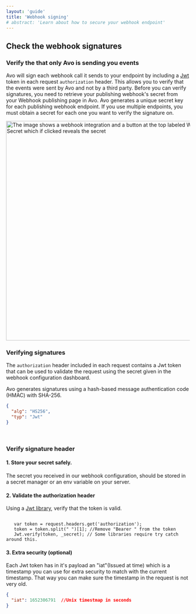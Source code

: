 ```yaml
---
layout: 'guide'
title: 'Webhook signing'
# abstract: 'Learn about how to secure your webhook endpoint'
---
```




## Check the webhook signatures

### Verify the that only Avo is sending you events

Avo will sign each webhook call it sends to your endpoint by including a [Jwt](https://Jwt.io) token in each request `authorization` header. 
This allows you to verify that the events were sent by Avo and not by a third party. 
Before you can verify signatures, you need to retrieve your publishing webhook's secret from your Webhook publishing page in Avo.
Avo generates a unique secret key for each publishing webhook endpoint. If you use multiple endpoints, you must obtain a secret for each one you want to verify the signature on.
<p>
  <img
    src={require('../../../images/signing-secret.png')}
    width="600px"
    alt="The image shows a webhook integration and a button at the top labeled Webhook Secret which if clicked reveals the secret"
/>
</p>


### Verifying signatures

The `authorization` header included in each request contains a Jwt token that can be used to validate the request using the secret given in the webhook configuration dashboard.


Avo generates signatures using a hash-based message authentication code (HMAC) with SHA-256.
```json
{
  "alg": "HS256",
  "typ": "Jwt"
}
```
<br />

### Verify signature header

#### 1. Store your secret safely.
The secret you received in our webhook configuration, should be stored in a secret manager or an env variable on your server.

#### 2. Validate the authorization header

Using a [Jwt library](https://Jwt.io/libraries), verify that the token is valid.


 ```pseudocode

    var token = request.headers.get('authorization');
    token = token.split(" ")[1]; //Remove "Bearer " from the token
    Jwt.verify(token, _secret); // Some libraries require try catch around this.
 ```

#### 3. Extra security (optional)

Each Jwt token has in it's payload an "iat"(Issued at time) which is a timestamp you can use for extra security to match with the current timestamp. That way you can make sure the timestamp in the request is not very old.

```json
{
  "iat": 1652306791  //Unix timestmap in seconds
}
```